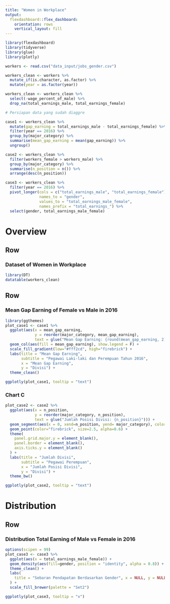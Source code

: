 ```yaml
---
title: "Women in Workplace"
output: 
  flexdashboard::flex_dashboard:
    orientation: rows
    vertical_layout: fill
---
```


```r
library(flexdashboard)
library(tidyverse)
library(glue)
library(plotly)
```

```r
workers <- read.csv("data_input/jobs_gender.csv")
```

```r
workers_clean <- workers %>% 
  mutate_if(is.character, as.factor) %>% 
  mutate(year = as.factor(year))
```

```r
workers_clean <- workers_clean %>% 
  select(-wage_percent_of_male) %>% 
  drop_na(total_earnings_male, total_earnings_female)
```

```r
# Persiapan data yang sudah diaggre

case1 <- workers_clean %>% 
  mutate(gap_earning = total_earnings_male - total_earnings_female) %>% 
  filter(year == 2016) %>% 
  group_by(major_category) %>% 
  summarise(mean_gap_earning = mean(gap_earning)) %>% 
  ungroup()

case2 <- workers_clean %>% 
  filter(workers_female > workers_male) %>% 
  group_by(major_category) %>% 
  summarise(n_position = n()) %>% 
  arrange(desc(n_position))

case3 <- workers_clean %>% 
  filter(year == 2016) %>% 
  pivot_longer(cols = c("total_earnings_male", "total_earnings_female"), 
               names_to = "gender", 
               values_to = "total_earnings_male_female",
               names_prefix = "total_earnings_") %>% 
  select(gender, total_earnings_male_female)
```

Overview
===

## Row {data-height="400"}

### Dataset of Women in Workplace

```r
library(DT)
datatable(workers_clean)
```

## Row {data-width="350"}

### Mean Gap Earning of Female vs Male in 2016

```r
library(ggthemes)
plot_case1 <- case1 %>% 
  ggplot(aes(x = mean_gap_earning, 
             y = reorder(major_category, mean_gap_earning),
             text = glue("Mean Gap Earning: {round(mean_gap_earning, 2)}")))+
  geom_col(aes(fill = mean_gap_earning), show.legend = F) + 
  scale_fill_gradient(low="#fff2cd", high="firebrick") + 
  labs(title = "Mean Gap Earning", 
       subtitle = "Pegawai Laki-laki dan Perempuan Tahun 2016",
       x = "Mean Gap Earning", 
       y = "Divisi") +
  theme_clean()
```

```r
ggplotly(plot_case1, tooltip = "text")
```

### Chart C

```r
plot_case2 <- case2 %>% 
  ggplot(aes(x = n_position,
             y = reorder(major_category, n_position),
             text = glue("Jumlah Posisi Divisi: {n_position}"))) +
  geom_segment(aes(x = 0, xend=n_position, yend= major_category), color="grey") +
  geom_point(color="firebrick", size=2.5, alpha=0.6) +
  theme(
    panel.grid.major.y = element_blank(),
    panel.border = element_blank(),
    axis.ticks.y = element_blank()
  ) + 
  labs(title = "Jumlah Divisi", 
       subtitle = "Pegawai Perempuan",
       x = "Jumlah Posisi Divisi", 
       y = "Divisi") +
  theme_bw()
```

```r
ggplotly(plot_case2, tooltip = "text")
```

Distribution
===

Row
---

### Distribution Total Earning of Male vs Female in 2016

```r
options(scipen = 99)
plot_case3 <- case3 %>% 
  ggplot(aes(x = total_earnings_male_female)) + 
  geom_density(aes(fill=gender, position = "identity", alpha = 0.8)) + 
  theme_clean() +
  labs(
    title = "Sebaran Pendapatan Berdasarkan Gender", x = NULL, y = NULL
  ) + 
  scale_fill_brewer(palette = "Set2")
```
```r
ggplotly(plot_case3, tooltip = "x")
```




